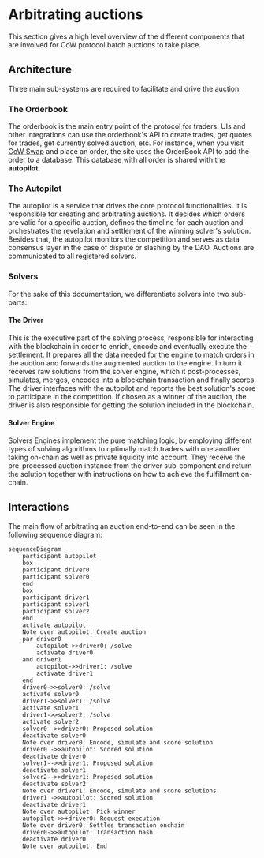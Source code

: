 # Arbitrating auctions

This section gives a high level overview of the different components that are involved for CoW protocol batch auctions to take place.

## Architecture

Three main sub-systems are required to facilitate and drive the auction.

### The Orderbook

The orderbook is the main entry point of the protocol for traders.
UIs and other integrations can use the orderbook's API to create trades, get quotes for trades, get currently solved auction, etc. 
For instance, when you visit [CoW Swap](https://swap.cow.fi) and place an order, the site uses the OrderBook API to add the order to a database. 
This database with all order is shared with the **autopilot**.

### The Autopilot

The autopilot is a service that drives the core protocol functionalities.
It is responsible for creating and arbitrating auctions.
It decides which orders are valid for a specific auction, defines the timeline for each auction and orchestrates the revelation and settlement of the winning solver's solution.
Besides that, the autopilot monitors the competition and serves as data consensus layer in the case of dispute or slashing by the DAO.
Auctions are communicated to all registered solvers.

### Solvers 
For the sake of this documentation, we differentiate solvers into two sub-parts:

#### The Driver

This is the executive part of the solving process, responsible for interacting with the blockchain in order to enrich, encode and eventually execute the settlement.
It prepares all the data needed for the engine to match orders in the auction and forwards the augmented auction to the engine.
In turn it receives raw solutions from the solver engine, which it post-processes, simulates, merges, encodes into a blockchain transaction and finally scores.
The driver interfaces with the autopilot and reports the best solution's score to participate in the competition.
If chosen as a winner of the auction, the driver is also responsible for getting the solution included in the blockchain.

#### Solver Engine

Solvers Engines implement the pure matching logic, by employing different types of solving algorithms to optimally match traders with one another taking on-chain as well as private liquidity into account.
They receive the pre-processed auction instance from the driver sub-component and return the solution together with instructions on how to achieve the fulfillment on-chain.

## Interactions

The main flow of arbitrating an auction end-to-end can be seen in the following sequence diagram:

```mermaid
sequenceDiagram
    participant autopilot
    box 
    participant driver0 
    participant solver0
    end
    box
    participant driver1
    participant solver1
    participant solver2
    end
    activate autopilot
    Note over autopilot: Create auction
    par driver0
        autopilot->>driver0: /solve
        activate driver0
    and driver1
        autopilot->>driver1: /solve
        activate driver1
    end
    driver0->>solver0: /solve
    activate solver0
    driver1->>solver1: /solve
    activate solver1
    driver1->>solver2: /solve
    activate solver2
    solver0-->>driver0: Proposed solution
    deactivate solver0
    Note over driver0: Encode, simulate and score solution
    driver0 ->>autopilot: Scored solution
    deactivate driver0
    solver1-->>driver1: Proposed solution
    deactivate solver1
    solver2-->>driver1: Proposed solution
    deactivate solver2
    Note over driver1: Encode, simulate and score solutions
    driver1 ->>autopilot: Scored solution
    deactivate driver1
    Note over autopilot: Pick winner
    autopilot->>+driver0: Request execution
    Note over driver0: Settles transaction onchain
    driver0->>autopilot: Transaction hash
    deactivate driver0
    Note over autopilot: End
```

